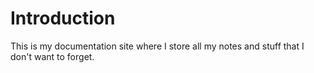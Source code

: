# Introduction
 
This is my documentation site where I store all my notes and stuff that I don't want to forget.
